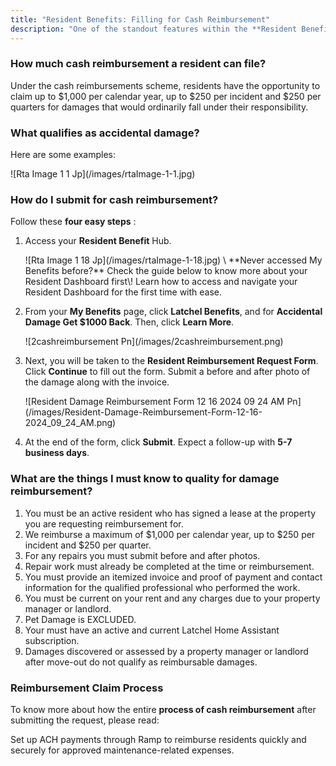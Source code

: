 ```yaml
---
title: "Resident Benefits: Filling for Cash Reimbursement"
description: "One of the standout features within the **Resident Benefit Hub** is the ability to file for reimbursements—a solution designed to help offset unexpected costs. This guide specifically discusses some frequently asked questions about **cash reimbursements** and how to submit a request with ease."
---
```


### **How much cash reimbursement a resident can file?**

Under the cash reimbursements scheme, residents have the opportunity to claim up to \$1,000 per calendar year, up to \$250 per incident and \$250 per quarters for damages that would ordinarily fall under their responsibility.

### **What qualifies as accidental damage?**

Here are some examples:

<Frame>
  ![Rta Image 1 1 Jp](/images/rtaImage-1-1.jpg)
</Frame>

### **How do I submit for cash reimbursement?**

Follow these **four easy steps** :

1. Access your **Resident Benefit** Hub.

   <Frame>
     ![Rta Image 1 18 Jp](/images/rtaImage-1-18.jpg)
   </Frame>
   \
   **Never accessed My Benefits before?** Check the guide below to know more about your Resident Dashboard first\!

   <Card title="Resident Dashboard Overview" icon="chalkboard-user" iconType="duotone" href="/s/topic/0TO5e000000h9wrGAA/Resident-Dashboard-Overview">
     Learn how to access and navigate your Resident Dashboard for the first time with ease.
   </Card>
2. From your **My Benefits** page, click **Latchel Benefits**, and for **Accidental Damage Get \$1000 Back**. Then, click **Learn More**.

   <Frame>
     ![2cashreimbursement Pn](/images/2cashreimbursement.png)
   </Frame>
3. Next, you will be taken to the **Resident Reimbursement Request Form**. Click **Continue** to fill out the form. Submit a before and after photo of the damage along with the invoice.

   <Frame>
     ![Resident Damage Reimbursement Form 12 16 2024 09 24 AM Pn](/images/Resident-Damage-Reimbursement-Form-12-16-2024_09_24_AM.png)
   </Frame>
4. At the end of the form, click **Submit**. Expect a follow-up with **5-7 business days**.

### **What are the things I must know to quality for damage reimbursement?**

1. You must be an active resident who has signed a lease at the property you are requesting reimbursement for.
2. We reimburse a maximum of \$1,000 per calendar year, up to \$250 per incident and \$250 per quarter.
3. For any repairs you must submit before and after photos.
4. Repair work must already be completed at the time or reimbursement.
5. You must provide an itemized invoice and proof of payment and contact information for the qualified professional who performed the work.
6. You must be current on your rent and any charges due to your property manager or landlord.
7. Pet Damage is EXCLUDED.
8. Your must have an active and current Latchel Home Assistant subscription.
9. Damages discovered or assessed by a property manager or landlord after move-out do not qualify as reimbursable damages.

### **Reimbursement Claim Process**

To know more about how the entire **process of cash reimbursement** after submitting the request, please read:

<Card title="ACH Setup Through Ramp" icon="money-check-dollar-pen" iconType="duotone" href="/s/topic/0TO5e000000h9wrGAA/ACH-Setup-Through-Ramp">
  Set up ACH payments through Ramp to reimburse residents quickly and securely for approved maintenance-related expenses.
</Card>